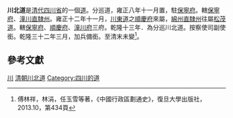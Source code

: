 '''川北道'''是[[清代|清代]][[四川省|四川省]]的一個[[道_(行政區劃)|道]]。分巡道，雍正八年十一月置，駐[[保寧府|保寧府]]。轄[[保寧府|保寧府]]、[[潼川直隸州|潼川直隸州]]。雍正十二年十一月，[[川東道|川東道]]之[[順慶府|順慶府]]來屬，[[綿州直隸州|綿州直隸州]]往屬[[松茂道|松茂道]]。轄[[保寧府|保寧府]]、[[順慶府|順慶府]]、[[潼川府|潼川府]]三府。乾隆十三年．為分巡川北道。按察使司副使銜。乾隆三十二年三月，加兵備銜。至清末未變<ref>傅林祥，林涓，任玉雪等著，《中國行政區劃通史》，復旦大學出版社，2013.10，第434頁</ref>。
== 參考文獻 ==
{{Reflist}}
{{清朝巡守道}}
{{清朝行政區劃小作品}}

[[Category:清朝的道|川]]
[[Category:清朝川北道|]]
[[Category:四川的道|Category:四川的道]]